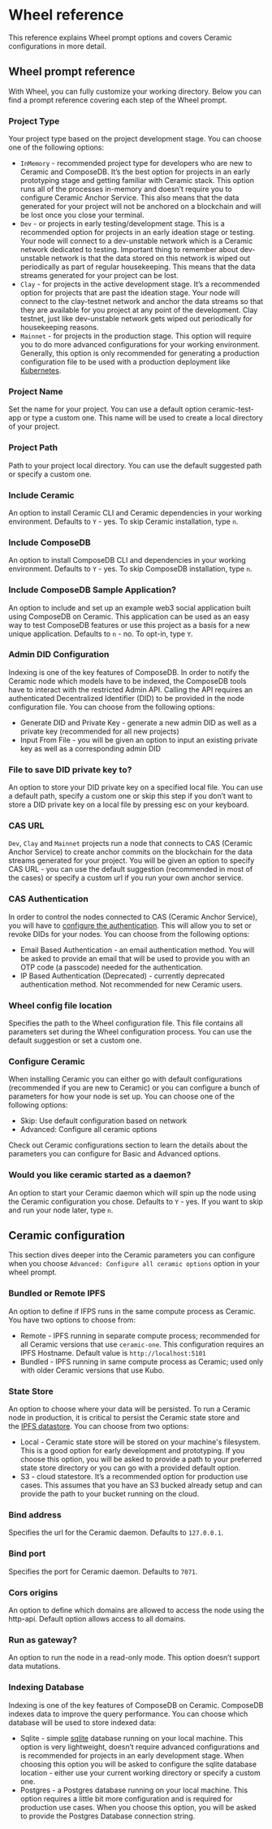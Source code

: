
# Wheel reference

This reference explains Wheel prompt options and covers Ceramic configurations in more detail.

## Wheel prompt reference

With Wheel, you can fully customize your working directory. Below you can find a prompt reference
covering each step of the Wheel prompt.

### Project Type

Your project type based on the project development stage. You can choose one of
the following options:

- `InMemory` - recommended project type for developers who are new to Ceramic and ComposeDB.
  It’s the best option for projects in an early prototyping stage and getting familiar with Ceramic stack.
  This option runs all of the processes in-memory and doesn’t require you to configure Ceramic Anchor Service.
  This also means that the data generated for your project will not be anchored on a blockchain and will be lost
  once you close your terminal.
- `Dev` - or projects in early testing/development stage. This is a recommended option for projects in an early
  ideation stage or testing. Your node will connect to a dev-unstable network which is a Ceramic network dedicated
  to testing. Important thing to remember about dev-unstable network is that the data stored on this network is wiped
  out periodically as part of regular housekeeping. This means that the data streams generated for your project can be lost.
- `Clay` - for projects in the active development stage. It’s a recommended option for projects that are past the ideation
  stage. Your node will connect to the clay-testnet network and anchor the data streams so that they are available for you
  project at any point of the development. Clay testnet, just like dev-unstable network gets wiped out periodically for
  housekeeping reasons.
- `Mainnet` - for projects in the production stage. This option will require you to do more advanced configurations for
  your working environment. Generally, this option is only recommended for generating a production configuration file to be
  used with a production deployment like [Kubernetes](../composedb/guides/composedb-server/running-in-the-cloud).

### Project Name

Set the name for your project. You can use a default option ceramic-test-app or type a custom one. This
name will be used to create a local directory of your project.

### Project Path

Path to your project local directory. You can use the default suggested path or specify a custom one.

### Include Ceramic

An option to install Ceramic CLI and Ceramic dependencies in your working environment.
Defaults to `Y` - yes. To skip Ceramic installation, type `n`.

### Include ComposeDB

An option to install ComposeDB CLI and dependencies in your working environment.
Defaults to `Y` - yes. To skip ComposeDB installation, type `n`.

### Include ComposeDB Sample Application?

An option to include and set up an example web3 social application built using ComposeDB
on Ceramic. This application can be used as an easy way to test ComposeDB features or use
this project as a basis for a new unique application. Defaults to `n` - no. To opt-in, type `Y`.

### Admin DID Configuration

Indexing is one of the key features of ComposeDB. In order to notify the Ceramic node which models have to be indexed, the
ComposeDB tools have to interact with the restricted Admin API. Calling the API requires an authenticated Decentralized
Identifier (DID) to be provided in the node configuration file. You can choose from the following options:

- Generate DID and Private Key - generate a new admin DID as well as a private key (recommended for all new projects)
- Input From File - you will be given an option to input an existing private key as well as a corresponding admin DID

### File to save DID private key to?

An option to store your DID private key on a specified local file. You can use a default path,
specify a custom one or skip this step if you don’t want to store a DID private key on a local file by pressing esc on your keyboard.

### CAS URL

`Dev`, `Clay` and `Mainnet` projects run a node that connects to CAS (Ceramic Anchor Service) to create anchor
commits on the blockchain for the data streams generated for your project. You will be given an option to specify CAS URL - you can
use the default suggestion (recommended in most of the cases) or specify a custom url if you run your own anchor service.

### CAS Authentication

In order to control the nodes connected to CAS (Ceramic Anchor Service), you will have to [configure the authentication](../composedb/guides/composedb-server/access-mainnet).
This will allow you to set or revoke DIDs for your nodes. You can choose from the following options:

- Email Based Authentication - an email authentication method. You will be asked to provide an email that will be used to provide you with an OTP code (a passcode) needed for the authentication.
- IP Based Authentication (Deprecated) - currently deprecated authentication method. Not recommended for new Ceramic users.

### Wheel config file location

Specifies the path to the Wheel configuration file. This file contains all parameters set during the Wheel configuration process. You can use the default suggestion
or set a custom one.

### Configure Ceramic

When installing Ceramic you can either go with default configurations (recommended if you are new to Ceramic) or you can configure a bunch of parameters for how your node is set up.
You can choose one of the following options:

- Skip: Use default configuration based on network
- Advanced: Configure all ceramic options

Check out Ceramic configurations section to learn the details about the parameters you can configure for Basic and Advanced options.

### Would you like ceramic started as a daemon?

An option to start your Ceramic daemon which will spin up the node using the Ceramic configuration you chose. Defaults to `Y` - yes. If you want to skip and run your node later, type `n`.

## Ceramic configuration

This section dives deeper into the Ceramic parameters you can configure when you choose `Advanced: Configure all ceramic options` option in your wheel prompt.

### Bundled or Remote IPFS

An option to define if IFPS runs in the same compute process as Ceramic. You have two options to choose from:

- Remote - IPFS running in separate compute process; recommended for all Ceramic versions that use `ceramic-one`. This configuration requires an IPFS Hostname. Default value is `http://localhost:5101`
- Bundled - IPFS running in same compute process as Ceramic; used only with older Ceramic versions that use Kubo.


### State Store

An option to choose where your data will be persisted. To run a Ceramic node in production, it is critical to persist the Ceramic state store
 and the [IPFS datastore](https://github.com/ipfs/go-ipfs/blob/master/docs/config.md#datastorespec). You can choose from two options:

- Local - Ceramic state store will be stored on your machine's filesystem. This is a good option for early development and prototyping.
  If you choose this option, you will be asked to provide a path to your preferred state store directory or you can go with a provided default option.
- S3 - cloud statestore. It’s a recommended option for production use cases. This assumes that you have an S3 bucked already setup and can provide
  the path to your bucket running on the cloud.

### Bind address

Specifies the url for the Ceramic daemon. Defaults to `127.0.0.1`.

### Bind port

Specifies the port for Ceramic daemon. Defaults to `7071`.

### Cors origins

An option to define which domains are allowed to access the node using the http-api. Default option allows access to all domains.

### Run as gateway?

An option to run the node in a read-only mode. This option doesn’t support data mutations.

### Indexing Database

Indexing is one of the key features of ComposeDB on Ceramic. ComposeDB indexes data to improve the query performance. You can choose which database will be used to store indexed data:

- Sqlite - simple [sqlite](https://sqlite.org/index.html) database running on your local machine. This option is very lightweight, doesn’t require advanced configurations and is
  recommended for projects in an early development stage. When choosing this option you will be asked to configure the sqlite database location - either use your current working directory or specify a custom one.
- Postgres - a Postgres database running on your local machine. This option requires a little bit more configuration and is required for production use cases. When you choose this option, you will be asked to provide
  the Postgres Database connection string.
